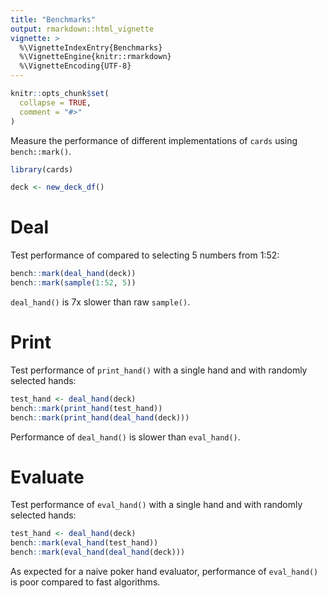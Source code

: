 ```yaml
---
title: "Benchmarks"
output: rmarkdown::html_vignette
vignette: >
  %\VignetteIndexEntry{Benchmarks}
  %\VignetteEngine{knitr::rmarkdown}
  %\VignetteEncoding{UTF-8}
---
```


```r
knitr::opts_chunk$set(
  collapse = TRUE,
  comment = "#>"
)
```

Measure the performance of different implementations of `cards` using `bench::mark()`.

```r
library(cards)

deck <- new_deck_df()
```

# Deal

Test performance of  compared to selecting 5 numbers from 1:52:

```r
bench::mark(deal_hand(deck))
bench::mark(sample(1:52, 5))
```

`deal_hand()` is 7x slower than raw `sample()`.

# Print

Test performance of `print_hand()` with a single hand and with randomly selected hands:

```r
test_hand <- deal_hand(deck)
bench::mark(print_hand(test_hand))
bench::mark(print_hand(deal_hand(deck)))
```

Performance of `deal_hand()` is slower than `eval_hand()`.

# Evaluate

Test performance of `eval_hand()` with a single hand and with randomly selected hands:

```r
test_hand <- deal_hand(deck)
bench::mark(eval_hand(test_hand))
bench::mark(eval_hand(deal_hand(deck)))
```

As expected for a naive poker hand evaluator, performance of `eval_hand()` is poor compared to fast algorithms.
